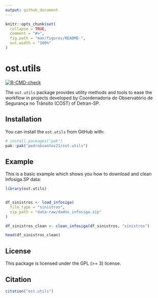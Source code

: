 ```yaml
---
output: github_document
---
```


<!-- README.md is generated from README.Rmd. Please edit that file -->

```r
knitr::opts_chunk$set(
  collapse = TRUE,
  comment = "#>",
  fig.path = "man/figures/README-",
  out.width = "100%"
)
```

# ost.utils

<!-- badges: start -->
[![R-CMD-check](https://github.com/pedrobsantos21/ost.utils/actions/workflows/R-CMD-check.yaml/badge.svg)](https://github.com/pedrobsantos21/ost.utils/actions/workflows/R-CMD-check.yaml)
<!-- badges: end -->

The `ost.utils` package provides utility methods and tools to ease the workflow in projects developed by Coordenadoria do Observatório de Segurança no Trânsito (COST) of Detran-SP.

## Installation

You can install the `ost.utils` from GitHub with:

```r
# install.packages("pak")
pak::pak("pedrobsantos21/ost.utils")
```

## Example

This is a basic example which shows you how to download and clean Infosiga.SP data:

```r
library(ost.utils)


df_sinistros <- load_infosiga(
  file_type = "sinistros", 
  zip_path = "data-raw/dados_infosiga.zip"
)

df_sinistros_clean <- clean_infosiga(df_sinistros, "sinistros")

head(df_sinistros_clean)
```

## License

This package is licensed under the GPL (>= 3) license.

## Citation

```r
citation("ost.utils")
```
